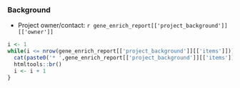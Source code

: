 ### Background

* Project owner/contact: `r gene_enrich_report[['project_background']][['owner']]`

```r

i <- 1
while(i <= nrow(gene_enrich_report[['project_background']][['items']])){
  cat(paste0('* ',gene_enrich_report[['project_background']][['items']][i,],'\n'))
  htmltools::br()
  i <- i + 1
}

```
<br><br>
